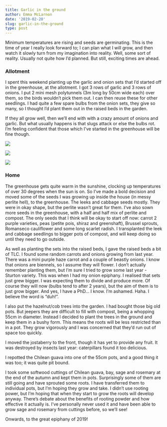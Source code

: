```yaml
---
title: Garlic in the ground
author: Emma McLarnon
date: '2019-02-20'
slug: garlic-in-the-ground
type: post
---
```

Minimum temperatures are rising and seeds are germinating. This is the time of year I really look forward to; I can plan what I will grow, and then watch it slowly turn from my imagination into reality. Well, some sort of reality. Usually not quite how I'd planned. But still, exciting times are ahead.

### Allotment

I spent this weekend planting up the garlic and onion sets that I'd started off in the greenhouse, at the allotment. I got 3 rows of garlic and 3 rows of onions. I put 2 mini mesh polytunnels (3m long by 50cm wide each) over them, so the birds wouldn't pick them out. I can then reuse these for other seedlings.  I had quite a few spare bulbs from the onion sets, they give so many, so I thought I'd plant them out in the raised beds in the garden. 

If they all grow well, then we'll end with with a crazy amount of onions and garlic. But what usually happens is that slugs attack or else the bulbs rot. I'm feeling confident that those which I've started in the greenhouse will be fine though. 

![](/images/20.02.19.1.jpg)




![](/images/20.02.19.2.jpg)






![](/images/20.02.19.3.jpg)




### Home



The greenhouse gets quite warm in the sunshine, clocking up temperatures of over 30 degrees when the sun is on. So I've made a bold decision and moved some of the seeds I was growing up inside the house (in messy perlite hell), to the greenhouse. The leeks and cabbage seeds mostly. They were in okay shape, but the perlite wasn't great for them. I've also sown more seeds in the greenhouse, with a half and half mix of perlite and compost. The only seeds that I think will be okay to start off now: carrot 2 purple varieties, peas (petite pois, shiraz and greenshaft), Brussel sprouts, Romanseco cauliflower and some long scarlet radish. I transplanted the leek and cabbage seedlings to bigger pots of compost, and will keep doing so until they need to go outside.

As well as planting the sets into the raised beds, I gave the raised beds a bit of TLC. I found some random carrots and onions growing from last year. There was a mini purple haze carrot and a couple of beastly onions. I know that onions are biennels, so I assume they will flower. I don't actually remember planting them, but I'm sure I tried to grow some last year - Sturton variety. This was when I had my onion epiphany. I realised that sets just grew bigger. I was expecting them to divide and produce more. Of course they will now (bulbs tend to after 2 years), but the aim of them is to just grow bigger. And yes, I have a PhD... I know. I'm ashamed. Haha. I believe the word is "duh!". 

I also put the hazelnut/cob trees into the garden. I had bought those big old pots. But jeepers they are difficult to fill with compost, being a whopping 55cm in diameter. Instead I decided to plant the trees in the ground and keep them in a bushy form. This means the roots will be less restricted than in a pot. They grow vigorously and I was concerned that they'd run out of space too quickly. 

I moved the jostaberry to the front, though it has yet to provide any fruit. It was destroyed by insects last year: caterpillars found it too delicious. 

I repotted the Chilean guava into one of the 55cm pots, and a good thing it was too; it was quite pit bound.

I took some softwood cuttings of Chilean guava, bay, sage and rosemary at the end of the autumn and kept them in pots. Surprisingly some of them are still going and have sprouted some roots. I have transferred them to individual pots, but I'm hoping they grow and take. I didn't use rooting power, but I'm hoping that when they start to grow the roots will develop anyway. There's debate about the benefits of rooting powder and how effective it actually is. I've personally never used it and have been able to grow sage and rosemary from cuttings before, so we'll see! 

Onwards, to the great epiphany of 2019! 




